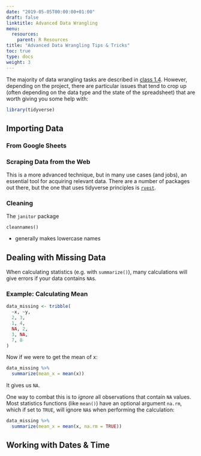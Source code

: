 ```yaml
---
date: "2019-05-05T00:00:00+01:00"
draft: false
linktitle: Advanced Data Wrangling
menu:
  resources:
    parent: R Resources
title: "Advanced Data Wrangling Tips & Tricks"
toc: true
type: docs
weight: 3
---
```


The majority of data wrangling tasks are described in [class 1.4](/content/1.4-content). However, depending on the project, there are particular issues that tend to crop up (often depending on the data type and the state of the spreadsheet) that are worth giving you some help with:


```r
library(tidyverse)
```

## Importing Data

### From Google Sheets

### Scraping Data from the Web

This is a more advanced technique, but in many use cases (and jobs), an essential tool for acquiring relevant data. There are a number of packages out there, but the one that uses tidyverse principles is [`rvest`](https://rvest.tidyverse.org). 

### Cleaning 

The `janitor` package 

`cleannames()`

- generally makes lowercase names

## Dealing with Missing Data

When calculating statistics (e.g. with `summarize()`), many calculations will give errors if your data contains `NA`s. 

### Example: Calculating Mean

```r
data_missing <- tribble(
  ~x, ~y,
  2, 3,
  1, 4,
  NA, 2,
  3, NA,
  7, 8
)
```

Now if we were to get the mean of x: 
```r
data_missing %>% 
  summarize(mean_x = mean(x))
```

It gives us `NA`. 

One way to combat this is to *ignore* all observations that contain `NA` values. Most statistics functions (like `mean()`) have an optional argument `na.rm`, which if set to `TRUE`, will ignore `NA`s when performing the calculation:

```r
data_missing %>%
  summarize(mean_x = mean(x, na.rm = TRUE))
```

## Working with Dates & Time